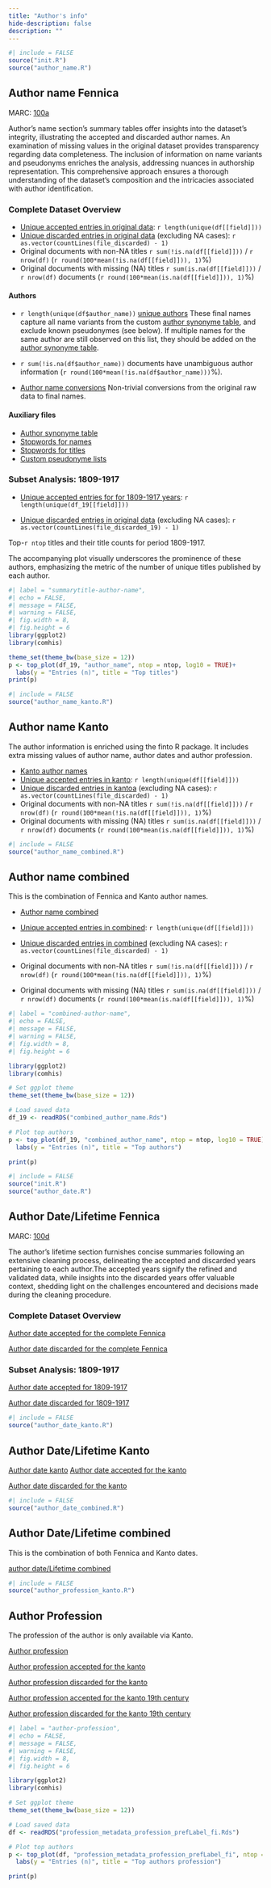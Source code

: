 ```yaml
---
title: "Author's info"
hide-description: false
description: ""
---
```


```r
#| include = FALSE
source("init.R")
source("author_name.R")
```

## Author name Fennica

MARC: [100a](https://www.loc.gov/marc/bibliographic/bd100.html)

Author's name section's summary tables offer insights into the dataset's integrity, illustrating the accepted and discarded author names. An examination of missing values in the original dataset provides transparency regarding data completeness. The inclusion of information on name variants and pseudonyms enriches the analysis, addressing nuances in authorship representation. This comprehensive approach ensures a thorough understanding of the dataset's composition and the intricacies associated with author identification.

### Complete Dataset Overview

-   [Unique accepted entries in original data](dataTable/data_table.html?path=https://a3s.fi/swift/v1/AUTH_3c0ccb602fa24298a6fe3ae224ca022f/fennica-container/output.tables/author_name_accepted.csv): `r length(unique(df[[field]]))`
-   [Unique discarded entries in original data](dataTable/data_table.html?path=https://a3s.fi/swift/v1/AUTH_3c0ccb602fa24298a6fe3ae224ca022f/fennica-container/output.tables/author_name_discarded.csv) (excluding NA cases): `r as.vector(countLines(file_discarded) - 1)`
-   Original documents with non-NA titles `r sum(!is.na(df[[field]]))` / `r nrow(df)` (`r round(100*mean(!is.na(df[[field]])), 1)`%)
-   Original documents with missing (NA) titles `r sum(is.na(df[[field]]))` / `r nrow(df)` documents (`r round(100*mean(is.na(df[[field]])), 1)`%)

#### Authors

-   `r length(unique(df$author_name))` [unique authors](dataTable/data_table.html?path=https://a3s.fi/swift/v1/AUTH_3c0ccb602fa24298a6fe3ae224ca022f/fennica-container/output.tables/author_name_accepted.csv) These final names capture all name variants from the custom [author synonyme table](dataTable/data_table.html?path=https://a3s.fi/swift/v1/AUTH_3c0ccb602fa24298a6fe3ae224ca022f/fennica-container/output.tables/ambiguous-authors.csv), and exclude known pseudonymes (see below). If multiple names for the same author are still observed on this list, they should be added on the [author synonyme table](dataTable/data_table.html?path=https://a3s.fi/swift/v1/AUTH_3c0ccb602fa24298a6fe3ae224ca022f/fennica-container/output.tables/ambiguous-authors.csv).

-   `r sum(!is.na(df$author_name))` documents have unambiguous author information (`r round(100*mean(!is.na(df$author_name)))`%).

-   [Author name conversions](dataTable/data_table.html?path=https://a3s.fi/swift/v1/AUTH_3c0ccb602fa24298a6fe3ae224ca022f/fennica-container/output.tables/author_conversion_nontrivial.csv) Non-trivial conversions from the original raw data to final names.

#### Auxiliary files

-   [Author synonyme table](dataTable/data_table.html?path=https://a3s.fi/swift/v1/AUTH_3c0ccb602fa24298a6fe3ae224ca022f/fennica-container/output.tables/ambiguous-authors.csv)
-   [Stopwords for names](dataTable/data_table.html?path=https://a3s.fi/swift/v1/AUTH_3c0ccb602fa24298a6fe3ae224ca022f/fennica-container/output.tables/stopwords_for_names.csv)
-   [Stopwords for titles](dataTable/data_table.html?path=https://a3s.fi/swift/v1/AUTH_3c0ccb602fa24298a6fe3ae224ca022f/fennica-container/output.tables/stopwords_titles.csv)
-   [Custom pseudonyme lists](dataTable/data_table.html?path=https://a3s.fi/swift/v1/AUTH_3c0ccb602fa24298a6fe3ae224ca022f/fennica-container/output.tables/custom_pseudonymes.csv)

### Subset Analysis: 1809-1917

-   [Unique accepted entries for for 1809-1917 years](dataTable/data_table.html?path=https://a3s.fi/swift/v1/AUTH_3c0ccb602fa24298a6fe3ae224ca022f/fennica-container/output.tables/author_name_accepted_19.csv): `r length(unique(df_19[[field]]))`

-   [Unique discarded entries in original data](dataTable/data_table.html?path=https://a3s.fi/swift/v1/AUTH_3c0ccb602fa24298a6fe3ae224ca022f/fennica-container/output.tables/author_name_discarded_19.csv) (excluding NA cases): `r as.vector(countLines(file_discarded_19) - 1)`

Top-`r ntop` titles and their title counts for period 1809-1917.

The accompanying plot visually underscores the prominence of these authors, emphasizing the metric of the number of unique titles published by each author.

```r
#| label = "summarytitle-author-name",
#| echo = FALSE,
#| message = FALSE,
#| warning = FALSE,
#| fig.width = 8,
#| fig.height = 6
library(ggplot2)
library(comhis)

theme_set(theme_bw(base_size = 12))
p <- top_plot(df_19, "author_name", ntop = ntop, log10 = TRUE)+
  labs(y = "Entries (n)", title = "Top titles")
print(p)
```


```r
#| include = FALSE
source("author_name_kanto.R")
```

## Author name Kanto

The author information is enriched using the finto R package. It includes extra missing values of author name, author dates and author profession.


-   [Kanto author names](dataTable/data_table.html?path=https://a3s.fi/swift/v1/AUTH_3c0ccb602fa24298a6fe3ae224ca022f/fennica-container/output.tables/author_name_kanto.csv)
-   [Unique accepted entries in kanto](dataTable/data_table.html?path=https://a3s.fi/swift/v1/AUTH_3c0ccb602fa24298a6fe3ae224ca022f/fennica-container/output.tables/author_name_kanto_accepted.csv): `r length(unique(df[[field]]))`
-   [Unique discarded entries in kantoa](dataTable/data_table.html?path=https://a3s.fi/swift/v1/AUTH_3c0ccb602fa24298a6fe3ae224ca022f/fennica-container/output.tables/author_name_kanto_discarded.csv) (excluding NA cases): `r as.vector(countLines(file_discarded) - 1)`
-   Original documents with non-NA titles `r sum(!is.na(df[[field]]))` / `r nrow(df)` (`r round(100*mean(!is.na(df[[field]])), 1)`%)
-   Original documents with missing (NA) titles `r sum(is.na(df[[field]]))` / `r nrow(df)` documents (`r round(100*mean(is.na(df[[field]])), 1)`%)


```r
#| include = FALSE
source("author_name_combined.R")
```

## Author name combined 

This is the combination of Fennica and Kanto author names.

-   [Author name combined](dataTable/data_table.html?path=https://a3s.fi/swift/v1/AUTH_3c0ccb602fa24298a6fe3ae224ca022f/fennica-container/output.tables/combined_author_name.csv)

-   [Unique accepted entries in combined](dataTable/data_table.html?path=https://a3s.fi/swift/v1/AUTH_3c0ccb602fa24298a6fe3ae224ca022f/fennica-container/output.tables/combined_author_name_accepted.csv): `r length(unique(df[[field]]))`
-   [Unique discarded entries in combined](dataTable/data_table.html?path=https://a3s.fi/swift/v1/AUTH_3c0ccb602fa24298a6fe3ae224ca022f/fennica-container/output.tables/combined_author_name_discarded.csv) (excluding NA cases): `r as.vector(countLines(file_discarded) - 1)`
-   Original documents with non-NA titles `r sum(!is.na(df[[field]]))` / `r nrow(df)` (`r round(100*mean(!is.na(df[[field]])), 1)`%)
-   Original documents with missing (NA) titles `r sum(is.na(df[[field]]))` / `r nrow(df)` documents (`r round(100*mean(is.na(df[[field]])), 1)`%)

```r
#| label = "combined-author-name",
#| echo = FALSE,
#| message = FALSE,
#| warning = FALSE,
#| fig.width = 8,
#| fig.height = 6

library(ggplot2)
library(comhis)

# Set ggplot theme
theme_set(theme_bw(base_size = 12))

# Load saved data
df_19 <- readRDS("combined_author_name.Rds")

# Plot top authors
p <- top_plot(df_19, "combined_author_name", ntop = ntop, log10 = TRUE) +
  labs(y = "Entries (n)", title = "Top authors")

print(p)

```



```r
#| include = FALSE
source("init.R")
source("author_date.R")
```
## Author Date/Lifetime Fennica


MARC: [100d](https://www.loc.gov/marc/bibliographic/bd100.html)

The author's lifetime section furnishes concise summaries following an extensive cleaning process, delineating the accepted and discarded years pertaining to each author.The accepted years signify the refined and validated data, while insights into the discarded years offer valuable context, shedding light on the challenges encountered and decisions made during the cleaning procedure.

### Complete Dataset Overview

[Author date accepted for the complete Fennica](dataTable/data_table.html?path=https://a3s.fi/swift/v1/AUTH_3c0ccb602fa24298a6fe3ae224ca022f/fennica-container/output.tables/author_date_accepted.csv)

[Author date discarded for the complete Fennica](dataTable/data_table.html?path=https://a3s.fi/swift/v1/AUTH_3c0ccb602fa24298a6fe3ae224ca022f/fennica-container/output.tables/author_date_discarded.csv)

### Subset Analysis: 1809-1917

[Author date accepted for 1809-1917](dataTable/data_table.html?path=https://a3s.fi/swift/v1/AUTH_3c0ccb602fa24298a6fe3ae224ca022f/fennica-container/output.tables/author_date_accepted_19.csv)

[Author date discarded for 1809-1917](dataTable/data_table.html?path=https://a3s.fi/swift/v1/AUTH_3c0ccb602fa24298a6fe3ae224ca022f/fennica-container/output.tables/author_date_discarded_19.csv)


```r
#| include = FALSE
source("author_date_kanto.R")
```
## Author Date/Lifetime Kanto

[Author date kanto](dataTable/data_table.html?path=https://a3s.fi/swift/v1/AUTH_3c0ccb602fa24298a6fe3ae224ca022f/fennica-container/output.tables/birthDate_deathDate_kanto.csv)
[Author date accepted for the kanto](dataTable/data_table.html?path=https://a3s.fi/swift/v1/AUTH_3c0ccb602fa24298a6fe3ae224ca022f/fennica-container/output.tables/birthDate_deathDate_kanto_accepted.csv)

[Author date discarded for the kanto](dataTable/data_table.html?path=https://a3s.fi/swift/v1/AUTH_3c0ccb602fa24298a6fe3ae224ca022f/fennica-container/output.tables/birthDate_deathDate_kanto_discarded.csv)

```r
#| include = FALSE
source("author_date_combined.R")
```

## Author Date/Lifetime combined

This is the combination of both Fennica and Kanto dates.

[author date/Lifetime combined](dataTable/data_table.html?path=https://a3s.fi/swift/v1/AUTH_3c0ccb602fa24298a6fe3ae224ca022f/fennica-container/output.tables/author_date_combined.csv)

```r
#| include = FALSE
source("author_profession_kanto.R")
```

## Author Profession

The profession of the author is only available via Kanto.


[Author profession](dataTable/data_table.html?path=https://a3s.fi/swift/v1/AUTH_3c0ccb602fa24298a6fe3ae224ca022f/fennica-container/output.tables/profession_metadata_profession_prefLabel_fi.csv)

[Author profession accepted for the kanto](dataTable/data_table.html?path=https://a3s.fi/swift/v1/AUTH_3c0ccb602fa24298a6fe3ae224ca022f/fennica-container/output.tables/profession_metadata_profession_prefLabel_fi_accepted.csv)

[Author profession discarded for the kanto](dataTable/data_table.html?path=https://a3s.fi/swift/v1/AUTH_3c0ccb602fa24298a6fe3ae224ca022f/fennica-container/output.tables/profession_metadata_profession_prefLabel_fi_discarded.csv)

[Author profession accepted for the kanto 19th century](dataTable/data_table.html?path=https://a3s.fi/swift/v1/AUTH_3c0ccb602fa24298a6fe3ae224ca022f/fennica-container/output.tables/profession_metadata_profession_prefLabel_fi_kanto_accepted_19.csv)

[Author profession discarded for the kanto 19th century](dataTable/data_table.html?path=https://a3s.fi/swift/v1/AUTH_3c0ccb602fa24298a6fe3ae224ca022f/fennica-container/output.tables/profession_metadata_profession_prefLabel_fi_kanto_discarded_19.csv)


```r
#| label = "author-profession",
#| echo = FALSE,
#| message = FALSE,
#| warning = FALSE,
#| fig.width = 8,
#| fig.height = 6

library(ggplot2)
library(comhis)

# Set ggplot theme
theme_set(theme_bw(base_size = 12))

# Load saved data
df <- readRDS("profession_metadata_profession_prefLabel_fi.Rds")

# Plot top authors
p <- top_plot(df, "profession_metadata_profession_prefLabel_fi", ntop = ntop, log10 = TRUE) +
  labs(y = "Entries (n)", title = "Top authors profession")

print(p)

```

